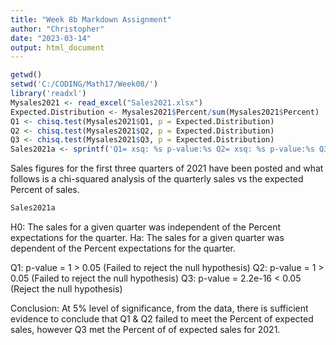 ---
title: "Week 8b Markdown Assignment"
author: "Christopher"
date: "2023-03-14"
output: html_document
---

```{r setup, include=FALSE}
getwd()
setwd('C:/CODING/Math17/Week08/')
library('readxl')
Mysales2021 <- read_excel("Sales2021.xlsx")
Expected.Distribution <- Mysales2021$Percent/sum(Mysales2021$Percent)
Q1 <- chisq.test(Mysales2021$Q1, p = Expected.Distribution)
Q2 <- chisq.test(Mysales2021$Q2, p = Expected.Distribution)
Q3 <- chisq.test(Mysales2021$Q3, p = Expected.Distribution)
Sales2021a <- sprintf('Q1= xsq: %s p-value:%s Q2= xsq: %s p-value:%s Q3= xsq: %s p-value:%s',Q1$statistic,Q1$p.value,Q2$statistic,Q2$p.value,Q3$statistic,Q3$p.value)
```

Sales figures for the first three quarters of 2021 have been posted and what follows is a 
chi-squared analysis of the quarterly sales vs the expected Percent of sales.

```{r analysis results}
Sales2021a
```

H0: The sales for a given quarter was independent of the Percent expectations for the quarter.
Ha: The sales for a given quarter was dependent of the Percent expectations for the quarter.

Q1: p-value = 1 > 0.05 (Failed to reject the null hypothesis)
Q2: p-value = 1 > 0.05 (Failed to reject the null hypothesis)
Q3: p-value = 2.2e-16 < 0.05 (Reject the null hypothesis)

Conclusion: At 5% level of significance, from the data, there is sufficient evidence to 
conclude that Q1 & Q2 failed to meet the Percent of expected sales, however Q3 met the 
Percent of of expected sales for 2021.
